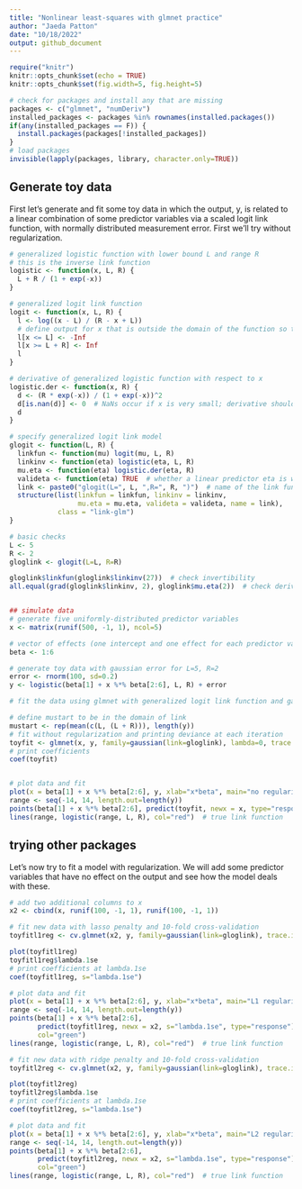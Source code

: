 ```yaml
---
title: "Nonlinear least-squares with glmnet practice"
author: "Jaeda Patton"
date: "10/18/2022"
output: github_document
---
```


```r
require("knitr")
knitr::opts_chunk$set(echo = TRUE)
knitr::opts_chunk$set(fig.width=5, fig.height=5)

# check for packages and install any that are missing
packages <- c("glmnet", "numDeriv")
installed_packages <- packages %in% rownames(installed.packages())
if(any(installed_packages == F)) {
  install.packages(packages[!installed_packages])
}
# load packages
invisible(lapply(packages, library, character.only=TRUE))

```

## Generate toy data

First let's generate and fit some toy data in which the output, y, is related to a linear combination of some predictor variables via a scaled logit link function, with normally distributed measurement error. First we'll try without regularization.

```r
# generalized logistic function with lower bound L and range R
# this is the inverse link function
logistic <- function(x, L, R) {
  L + R / (1 + exp(-x))
}

# generalized logit link function
logit <- function(x, L, R) {
  l <- log((x - L) / (R - x + L))
  # define output for x that is outside the domain of the function so that glmnet will converge
  l[x <= L] <- -Inf
  l[x >= L + R] <- Inf
  l
}

# derivative of generalized logistic function with respect to x
logistic.der <- function(x, R) {
  d <- (R * exp(-x)) / (1 + exp(-x))^2
  d[is.nan(d)] <- 0  # NaNs occur if x is very small; derivative should be almost 0
  d
}

# specify generalized logit link model
glogit <- function(L, R) {
  linkfun <- function(mu) logit(mu, L, R)
  linkinv <- function(eta) logistic(eta, L, R)
  mu.eta <- function(eta) logistic.der(eta, R)
  valideta <- function(eta) TRUE  # whether a linear predictor eta is within the domain of linkinv
  link <- paste0("glogit(L=", L, ",R=", R, ")")  # name of the link function
  structure(list(linkfun = linkfun, linkinv = linkinv,
                 mu.eta = mu.eta, valideta = valideta, name = link),
            class = "link-glm")
}

# basic checks
L <- 5
R <- 2
gloglink <- glogit(L=L, R=R)

gloglink$linkfun(gloglink$linkinv(27))  # check invertibility
all.equal(grad(gloglink$linkinv, 2), gloglink$mu.eta(2))  # check derivative


## simulate data
# generate five uniformly-distributed predictor variables
x <- matrix(runif(500, -1, 1), ncol=5)

# vector of effects (one intercept and one effect for each predictor variable)
beta <- 1:6

# generate toy data with gaussian error for L=5, R=2
error <- rnorm(100, sd=0.2)
y <- logistic(beta[1] + x %*% beta[2:6], L, R) + error

# fit the data using glmnet with generalized logit link function and gaussian error

# define mustart to be in the domain of link
mustart <- rep(mean(c(L, (L + R))), length(y))  
# fit without regularization and printing deviance at each iteration
toyfit <- glmnet(x, y, family=gaussian(link=gloglink), lambda=0, trace.it=2, mustart=mustart)
# print coefficients
coef(toyfit)  


# plot data and fit
plot(x = beta[1] + x %*% beta[2:6], y, xlab="x*beta", main="no regularization")  # training data (black dots)
range <- seq(-14, 14, length.out=length(y))
points(beta[1] + x %*% beta[2:6], predict(toyfit, newx = x, type="response"), col="green")  # model predictions
lines(range, logistic(range, L, R), col="red")  # true link function
```

## trying other packages

Let's now try to fit a model with regularization. We will add some predictor variables that have no effect on the output and see how the model deals with these.

```r
# add two additional columns to x
x2 <- cbind(x, runif(100, -1, 1), runif(100, -1, 1))

# fit new data with lasso penalty and 10-fold cross-validation
toyfitl1reg <- cv.glmnet(x2, y, family=gaussian(link=gloglink), trace.it=1, mustart=mustart, alpha=1)

plot(toyfitl1reg)
toyfitl1reg$lambda.1se
# print coefficients at lambda.1se
coef(toyfitl1reg, s="lambda.1se")  

# plot data and fit
plot(x = beta[1] + x %*% beta[2:6], y, xlab="x*beta", main="L1 regularization")  # training data (black dots)
range <- seq(-14, 14, length.out=length(y))
points(beta[1] + x %*% beta[2:6], 
       predict(toyfitl1reg, newx = x2, s="lambda.1se", type="response"), 
       col="green")
lines(range, logistic(range, L, R), col="red")  # true link function

# fit new data with ridge penalty and 10-fold cross-validation
toyfitl2reg <- cv.glmnet(x2, y, family=gaussian(link=gloglink), trace.it=1, mustart=mustart, alpha=0)

plot(toyfitl2reg)
toyfitl2reg$lambda.1se
# print coefficients at lambda.1se
coef(toyfitl2reg, s="lambda.1se")  

# plot data and fit
plot(x = beta[1] + x %*% beta[2:6], y, xlab="x*beta", main="L2 regularization")  # training data (black dots)
range <- seq(-14, 14, length.out=length(y))
points(beta[1] + x %*% beta[2:6], 
       predict(toyfitl2reg, newx = x2, s="lambda.1se", type="response"), 
       col="green")
lines(range, logistic(range, L, R), col="red")  # true link function
```


```r

```

